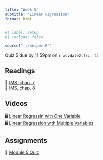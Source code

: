 ```yaml
---
title: "Week 5"
subtitle: "Linear Regression"
format: html
---
```


```r
#| label: setup
#| include: false

source("../helper.R")
```

::: {.callout-important}
Quiz 5 due by 11:59pm on `r advdate2(fri, 4)`
:::

## Readings

| 📖 [IMS, chap. 7](https://openintro-ims.netlify.app/model-slr)
| 📖 [IMS, chap. 8](https://openintro-ims.netlify.app/model-mlr)

## Videos

| 🖥 [Linear Regressin with One Variable](https://youtu.be/dLc-lfEEYss?si=CtjssYXoz4tzCMxM)
| 🖥 [Linear Regression with Multiple Variables](https://youtu.be/jXg0vU0y1ak?si=aq6DdZcDbGBxNPbw)

## Assignments

| 📘 [Module 5 Quiz](https://blackboard.gwu.edu/ultra/courses/_403120_1/outline/assessment/test/_13850332_1?courseId=_403120_1&gradeitemView=details)
